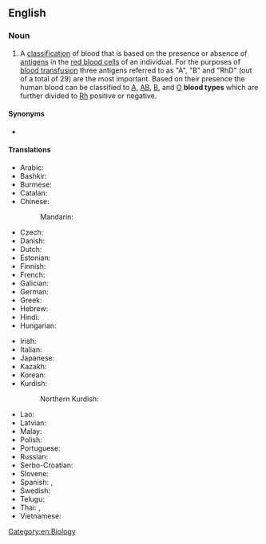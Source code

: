 {{also|blood-type}}
==English==
{{wikipedia}}

===Noun===
{{en-noun}}

# A [[classification]] of blood that is based on the presence or absence of [[antigen|antigens]] in the [[red blood cell|red blood cells]] of an individual. For the purposes of [[blood transfusion]] three antigens referred to as "A", "B" and "RhD" (out of a total of 29) are the most important. Based on their presence the human blood can be classified to [[A]], [[AB]], [[B]], and [[O]] '''blood types''' which are further divided to [[Rh]] positive or negative.

====Synonyms====
* {{l|en|blood group}}

====Translations====
{{trans-top|blood classification}}
* Arabic: {{t|ar|فَصِيلَة دَم}}
* Bashkir: {{t|ba|ҡан төркөмө}}
* Burmese: {{t+|my|သွေးအုပ်စု}}
* Catalan: {{t|ca|grup sanguini|m}}
* Chinese:
*: Mandarin: {{t+|cmn|血型|tr=xuèxíng|sc=Hani}}
* Czech: {{t|cs|krevní skupina|f}}
* Danish: {{t+|da|blodtype}}
* Dutch: {{t+|nl|bloedgroep|f}}
* Estonian: {{t|et|vererühm}}
* Finnish: {{t+|fi|veriryhmä}}
* French: {{t+|fr|groupe sanguin|m}}
* Galician: {{t+|gl|grupo sanguíneo|m}}
* German: {{t+|de|Blutgruppe|f}}
* Greek: {{t+|el|ομάδα αίματος}}
* Hebrew: {{t|he|סוג דם}}
* Hindi: {{t|hi|रक्त प्रकार|m}}
* Hungarian: {{t+|hu|vércsoport}}
{{trans-mid}}
* Irish: {{t|ga|fuilghrúpa|m}}
* Italian: {{t+|it|gruppo sanguigno|m}}
* Japanese: {{t+|ja|血液型|tr=けつえきがた, ketsuekigata|sc=Jpan}}
* Kazakh: {{t|kk|қан тобы|sc=Cyrl}}
* Korean: {{t+|ko|혈액형(血液型)}}
* Kurdish:
*: Northern Kurdish: {{t|kmr|komeleya xwînê|f}}
* Lao: {{t+|lo|ໝວດເລືອດ}}
* Latvian: {{t|lv|asinsgrupa|f}}
* Malay: {{t|ms|jenis darah}}
* Polish: {{t+|pl|grupa krwi|f}}
* Portuguese: {{t|pt|tipo sanguíneo|m}}
* Russian: {{t+|ru|гру́ппа кро́ви|f}}
* Serbo-Croatian: {{t|sh|крвна група|f|sc=Cyrl}}
* Slovene: {{t+|sl|krvna skupina|f}}
* Spanish: {{t|es|grupo sanguíneo|m}}, {{t|es|tipo de sangre|m}}
* Swedish: {{t+|sv|blodgrupp|c}}
* Telugu: {{t+|te|శ్రేణి}}
* Thai: {{t|th|หมู่เลือด}}, {{t|th|หมู่โลหิต}}
* Vietnamese: {{t|vi|nhóm máu}}
{{trans-bottom}}

[[Category:en:Biology]]